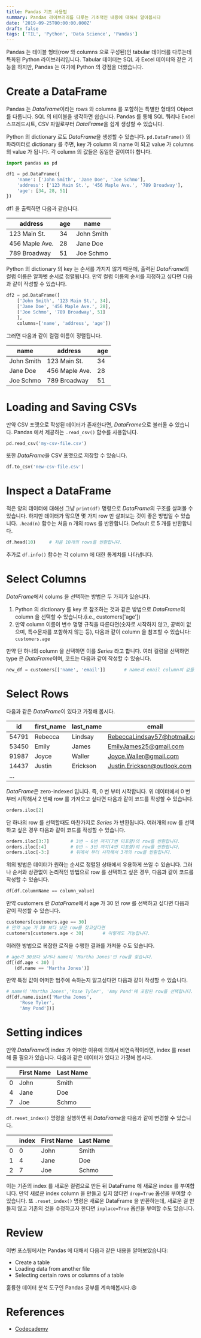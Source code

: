 ```yaml
---
title: Pandas 기초 사용법
summary: Pandas 라이브러리를 다루는 기초적인 내용에 대해서 알아봅시다
date: '2019-09-25T00:00:00.000Z'
draft: false
tags: ['TIL', 'Python', 'Data Science', 'Pandas']
---
```


Pandas 는 테이블 형태(row 와 columns 으로 구성된)인 tabular 데이터를 다루는데 특화된 Python 라이브러리입니다. Tabular 데이터는 SQL 과 Excel 데이터와 같은 기능을 하지만, Pandas 는 여기에 Python 의 강점을 더했습니다.

# Create a DataFrame

Pandas 는 *DataFrame*이라는 rows 와 columns 를 포함하는 특별한 형태의 Object 를 다룹니다. SQL 의 테이블을 생각하면 쉽습니다. Pandas 를 통해 SQL 쿼리나 Excel 스프레드시트, CSV 파일로부터 *DataFrame*을 쉽게 생성할 수 있습니다.

Python 의 dictionary 로도 *DataFrame*을 생성할 수 있습니다. `pd.DataFrame()` 의 파라미터로 dictionary 를 주면, key 가 column 의 name 이 되고 value 가 columns 의 value 가 됩니다. 각 column 의 값들은 동일한 길이여야 합니다.

```python
import pandas as pd

df1 = pd.DataFrame({
    'name': ['John Smith', 'Jane Doe', 'Joe Schmo'],
    'address': ['123 Main St.', '456 Maple Ave.', '789 Broadway'],
    'age': [34, 28, 51]
})
```

df1 을 출력하면 다음과 같습니다.

| address        | age | name       |
| -------------- | --- | ---------- |
| 123 Main St.   | 34  | John Smith |
| 456 Maple Ave. | 28  | Jane Doe   |
| 789 Broadway   | 51  | Joe Schmo  |

Python 의 dictionary 의 key 는 순서를 가지지 않기 때문에, 출력된 *DataFrame*의 컬럼 이름은 알파벳 순서로 정렬됩니다. 만약 컬럼 이름의 순서를 지정하고 싶다면 다음과 같이 작성할 수 있습니다.

```python
df2 = pd.DataFrame([
    ['John Smith', '123 Main St.', 34],
    ['Jane Doe', '456 Maple Ave.', 28],
    ['Joe Schmo', '789 Broadway', 51]
    ],
    columns=['name', 'address', 'age'])
```

그러면 다음과 같이 컬럼 이름이 정렬됩니다.

| name       | address        | age |
| ---------- | -------------- | --- |
| John Smith | 123 Main St.   | 34  |
| Jane Doe   | 456 Maple Ave. | 28  |
| Joe Schmo  | 789 Broadway   | 51  |

# Loading and Saving CSVs

만약 CSV 포맷으로 작성된 데이터가 존재한다면, *DataFrame*으로 불러올 수 있습니다. Pandas 에서 제공하는 `.read_csv()` 함수를 사용합니다.

```python
pd.read_csv('my-csv-file.csv')
```

또한 *DataFrame*을 CSV 포맷으로 저장할 수 있습니다.

```python
df.to_csv('new-csv-file.csv')
```

# Inspect a DataFrame

적은 양의 데이터에 대해선 그냥 `print(df)` 명령으로 *DataFrame*의 구조를 살펴볼 수 있습니다. 하지만 데이터가 많으면 몇 가지 row 만 살펴보는 것이 좋은 방법일 수 있습니다. `.head(n)` 함수는 처음 n 개의 rows 를 반환합니다. Default 로 5 개를 반환합니다.

```python
df.head(10)		# 처음 10개의 rows를 반환합니다.
```

추가로 `df.info()` 함수는 각 column 에 대한 통계치를 나타냅니다.

# Select Columns

*DataFrame*에서 colums 을 선택하는 방법은 두 가지가 있습니다.

1. Python 의 dictionary 를 key 로 참조하는 것과 같은 방법으로 *DataFrame*의 column 을 선택할 수 있습니다.(i.e., customers['age'])
2. 만약 column 이름이 변수 명명 규칙을 따른다면(숫자로 시작하지 않고, 공백이 없으며, 특수문자를 포함하지 않는 등), 다음과 같이 column 을 참조할 수 있습니다: `customers.age`

만약 단 하나의 column 을 선택하면 이를 _Series_ 라고 합니다. 여러 컬럼을 선택하면 type 은 *DataFrame*이며, 코드는 다음과 같이 작성할 수 있습니다.

```python
new_df = customers[['name', 'email']]		# name과 email column의 값들을 모두 가져옵니다.
```

# Select Rows

다음과 같은 *DataFrame*이 있다고 가정해 봅시다.

| id    | first_name | last_name | email                                                               | shoe_type    | shoe_material | shoe_color |
| ----- | ---------- | --------- | ------------------------------------------------------------------- | ------------ | ------------- | ---------- |
| 54791 | Rebecca    | Lindsay   | [RebeccaLindsay57@hotmail.com](mailto:RebeccaLindsay57@hotmail.com) | clogs        | faux-leather  | black      |
| 53450 | Emily      | James     | [EmilyJames25@gmail.com](mailto:EmilyJames25@gmail.com)             | ballet flats | faux-leather  | navy       |
| 91987 | Joyce      | Waller    | [Joyce.Waller@gmail.com](mailto:Joyce.Waller@gmail.com)             | sandals      | fabric        | black      |
| 14437 | Justin     | Erickson  | [Justin.Erickson@outlook.com](mailto:Justin.Erickson@outlook.com)   | clogs        | faux-leather  | red        |
| …     |            |           |                                                                     |              |               |            |

*DataFrame*은 zero-indexed 입니다. 즉, 0 번 부터 시작합니다. 위 데이터에서 0 번부터 시작해서 2 번째 row 를 가져오고 싶다면 다음과 같이 코드를 작성할 수 있습니다.

```python
orders.iloc[2]
```

단 하나의 row 를 선택할때도 마찬가지로 _Series_ 가 반환됩니다. 여러개의 row 를 선택하고 싶은 경우 다음과 같이 코드를 작성할 수 있습니다.

```python
orders.iloc[3:7]		# 3번 ~ 6번 까지(7번 미포함)의 row를 반환합니다.
orders.iloc[:4]			# 0번 ~ 3번 까지(4번 미포함)의 row를 반환합니다.
orders.iloc[-3:]		# 뒤에서 부터 시작해서 3개의 row를 반환힙니다.
```

위의 방법은 데이터가 원하는 순서로 정렬된 상태에서 유용하게 쓰일 수 있습니다. 그러나 순서와 상관없이 논리적인 방법으로 row 를 선택하고 싶은 경우, 다음과 같이 코드를 작성할 수 있습니다.

```python
df[df.ColumnName == column_value]
```

만약 customers 란 *DataFrame*에서 age 가 30 인 row 를 선택하고 싶다면 다음과 같이 작성할 수 있습니다.

```python
customers[customers.age == 30]
# 만약 age 가 30 보다 낮은 row를 찾고싶다면
customers[customers.age < 30]		# 이렇게도 가능합니다.
```

이러한 방법으로 복잡한 로직을 수행한 결과를 가져올 수도 있습니다.

```python
# age가 30보다 낮거나 name이 'Martha Jones'인 row를 찾습니다.
df[(df.age < 30) |
   (df.name == 'Martha Jones')]
```

만약 특정 값이 어떠한 범주에 속하는지 알고싶다면 다음과 같이 작성할 수 있습니다.

```python
# name이 'Martha Jones','Rose Tyler', 'Amy Pond'에 포함된 row를 선택합니다.
df[df.name.isin(['Martha Jones',
     'Rose Tyler',
     'Amy Pond'])]
```

# Setting indices

만약 *DataFrame*의 index 가 어떠한 이유에 의해서 비연속적이라면, index 를 reset 해 줄 필요가 있습니다. 다음과 같은 데이터가 있다고 가정해 봅시다.

|     | First Name | Last Name |
| --- | ---------- | --------- |
| 0   | John       | Smith     |
| 4   | Jane       | Doe       |
| 7   | Joe        | Schmo     |

`df.reset_index()` 명령을 실행하면 위 *DataFrame*을 다음과 같이 변경할 수 있습니다.

|     | index | First Name | Last Name |
| --- | ----- | ---------- | --------- |
| 0   | 0     | John       | Smith     |
| 1   | 4     | Jane       | Doe       |
| 2   | 7     | Joe        | Schmo     |

이는 기존의 index 를 새로운 컬럼으로 만든 뒤 DataFrame 에 새로운 index 를 부여합니다. 만약 새로운 index column 을 만들고 싶지 않다면 `drop=True` 옵션을 부여할 수 있습니다. 또 `.reset_index()` 명령은 새로운 DataFrame 을 반환하는데, 새로운 걸 만들지 않고 기존의 것을 수정하고자 한다면 `inplace=True` 옵션을 부여할 수도 있습니다.

# Review

이번 포스팅에서는 Pandas 에 대해서 다음과 같은 내용을 알아보았습니다:

- Create a table
- Loading data from another file
- Selecting certain rows or columns of a table

훌륭한 데이터 분석 도구인 Pandas 공부를 계속해봅시다.😆

# References

- [Codecademy](http://www.codecademy.com)
